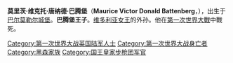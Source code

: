 {{unreferenced|time=2015-01-15T05:48:33+00:00}}
{{Infobox noble
| name         = 巴腾堡的莫里茨王子
| image        = 1891 Maurice-04.JPG
| caption      = 巴腾堡的莫里茨王子
| full name    = 莫里茨·维克托·唐纳德
| noble family = {{link-en|巴騰堡家族|Battenberg family}}
| house-type   = 家族
| father       = [[亨利王子_(巴腾堡)|巴騰堡的亨利王子]]
| mother       = [[比阿特丽丝王妃_(巴腾堡)|英國的碧翠丝公主]]
| birth_date   = 1891年10月3日
| birth_place  = [[阿伯丁郡|阿伯丁郡]][[巴尔莫勒尔城堡|巴尔莫勒尔城堡]]
| death_date   = {{Death date and age|1914|10|27|1891|10|3|df=yes}}
| burial_place = [[比利时|比利时]][[伊普尔|伊普尔]]
| occupation   = 军人（{{link-en|皇家步兵军|King's Royal Rifle Corps}}）
}}

'''莫里茨·维克托·唐纳德·巴腾堡'''（'''Maurice Victor Donald Battenberg'''，{{bd|1891年|10月3日|1914年|10月27日}}），出生于[[巴尔莫勒尔城堡|巴尔莫勒尔城堡]]。'''巴腾堡王子'''。[[维多利亚_(英国君主)|维多利亚女王]]的外孙。他在[[第一次世界大戰|第一次世界大戰]]中戰死。

[[Category:第一次世界大战英国陆军人士|Category:第一次世界大战英国陆军人士]]
[[Category:第一次世界大战身亡者|Category:第一次世界大战身亡者]]
[[Category:黑森家族|Category:黑森家族]]
[[Category:国王皇家步枪团军官|Category:国王皇家步枪团军官]]